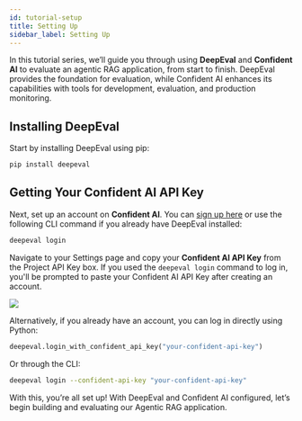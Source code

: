 ```yaml
---
id: tutorial-setup
title: Setting Up
sidebar_label: Setting Up
---
```


In this tutorial series, we’ll guide you through using **DeepEval** and **Confident AI** to evaluate an agentic RAG application, from start to finish. DeepEval provides the foundation for evaluation, while Confident AI enhances its capabilities with tools for development, evaluation, and production monitoring.

## Installing DeepEval

Start by installing DeepEval using pip:

```bash
pip install deepeval
```

## Getting Your Confident AI API Key

Next, set up an account on **Confident AI**. You can [sign up here](https://www.confident-ai.com) or use the following CLI command if you already have DeepEval installed:

```bash
deepeval login
```

Navigate to your Settings page and copy your **Confident AI API Key** from the Project API Key box. If you used the `deepeval login` command to log in, you'll be prompted to paste your Confident AI API Key after creating an account.

<div
  style={{
    display: "flex",
    alignItems: "center",
    justifyContent: "center",
  }}
>
  <img
    src="https://confident-bucket.s3.amazonaws.com/tutorial_setup_01.svg"
    style={{
      marginTop: "20px",
      marginBottom: "20px",
      height: "auto",
      maxHeight: "800px",
    }}
  />
</div>

Alternatively, if you already have an account, you can log in directly using Python:

```python title="main.py"
deepeval.login_with_confident_api_key("your-confident-api-key")
```

Or through the CLI:

```bash
deepeval login --confident-api-key "your-confident-api-key"
```

With this, you’re all set up! With DeepEval and Confident AI configured, let’s begin building and evaluating our Agentic RAG application.
